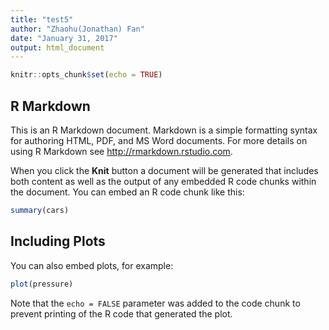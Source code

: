 ```yaml
---
title: "test5"
author: "Zhaohu(Jonathan) Fan"
date: "January 31, 2017"
output: html_document
---
```


```r
knitr::opts_chunk$set(echo = TRUE)
```

## R Markdown

This is an R Markdown document. Markdown is a simple formatting syntax for authoring HTML, PDF, and MS Word documents. For more details on using R Markdown see <http://rmarkdown.rstudio.com>.

When you click the **Knit** button a document will be generated that includes both content as well as the output of any embedded R code chunks within the document. You can embed an R code chunk like this:

```r
summary(cars)
```


## Including Plots

You can also embed plots, for example:

```r
plot(pressure)
```

Note that the `echo = FALSE` parameter was added to the code chunk to prevent printing of the R code that generated the plot.
